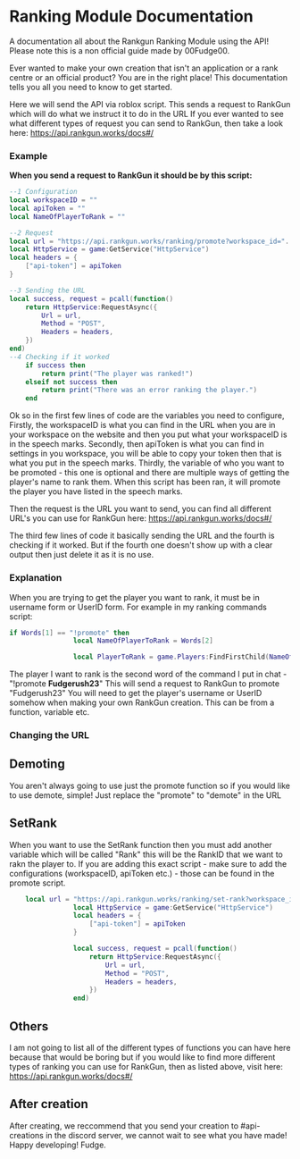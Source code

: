 




# Ranking Module Documentation

<Callout type="info" emoji="🎈">
  A documentation all about the Rankgun Ranking Module using the API! Please note this is a non official guide made by 00Fudge00.
</Callout>

Ever wanted to make your own creation that isn't an application or a rank centre or an official product?
You are in the right place! This documentation tells you all you need to know to get started.

Here we will send the API via roblox script. This sends a request to RankGun which will do what we instruct it to do in the URL
If you ever wanted to see what different types of request you can send to RankGun, then take a look here: https://api.rankgun.works/docs#/

### Example

**When you send a request to RankGun it should be by this script:**

```lua
--1 Configuration
local workspaceID = ""
local apiToken = ""
local NameOfPlayerToRank = ""

--2 Request
local url = "https://api.rankgun.works/ranking/promote?workspace_id="..workspaceID.."&username="..tostring(NameOfPlayerToRank)
local HttpService = game:GetService("HttpService")
local headers = {
	["api-token"] = apiToken
}

--3 Sending the URL
local success, request = pcall(function()
	return HttpService:RequestAsync({
		Url = url,
		Method = "POST",
		Headers = headers,
	})
end)
--4 Checking if it worked
	if success then
		return print("The player was ranked!")
	elseif not success then
		return print("There was an error ranking the player.")
	end
```

Ok so in the first few lines of code are the variables you need to configure,
Firstly, the workspaceID is what you can find in the URL when you are in your workspace on the website and then you put what your workspaceID is in the speech marks.
Secondly, then apiToken is what you can find in settings in you workspace, you will be able to copy your token then that is what you put in the speech marks.
Thirdly, the variable of who you want to be promoted - this one is optional and there are multiple ways of getting the player's name to rank them.
When this script has been ran, it will promote the player you have listed in the speech marks.

Then the request is the URL you want to send, you can find all different URL's you can use for RankGun here: https://api.rankgun.works/docs#/

The third few lines of code it basically sending the URL and the fourth is checking if it worked. But if the fourth one doesn't show up with a clear output then just delete it as it is no use.

### Explanation

When you are trying to get the player you want to rank, it must be in username form or UserID form.
For example in my ranking commands script:

```lua
if Words[1] == "!promote" then
				local NameOfPlayerToRank = Words[2]

				local PlayerToRank = game.Players:FindFirstChild(NameOfPlayerToRank)

```

The player I want to rank is the second word of the command I put in chat - "!promote **Fudgerush23**"
This will send a request to RankGun to promote "Fudgerush23"
You will need to get the player's username or UserID somehow when making your own RankGun creation.
This can be from a function, variable etc.

### Changing the URL

## Demoting

You aren't always going to use just the promote function so if you would like to use demote, simple! Just replace the "promote" to "demote" in the URL

## SetRank

When you want to use the SetRank function then you must add another variable which will be called "Rank" this will be the RankID that we want to rakn the player to.
If you are adding this exact script - make sure to add the configurations (workspaceID, apiToken etc.) - those can be found in the promote script.

```lua
	local url = "https://api.rankgun.works/ranking/set-rank?workspace_id="..workspaceID.."&rank="..tostring(Rank)..	"&username="..tostring(NameOfPlayerToRank)
				local HttpService = game:GetService("HttpService")
				local headers = {
					["api-token"] = apiToken
				}

				local success, request = pcall(function()
					return HttpService:RequestAsync({
						Url = url,
						Method = "POST",
						Headers = headers,
					})
				end)
```

## Others

I am not going to list all of the different types of functions you can have here because that would be boring but if you would like to find more different types of ranking you can use for RankGun,
then as listed above, visit here: https://api.rankgun.works/docs#/

## After creation

After creating, we reccommend that you send your creation to #api-creations in the discord server,
we cannot wait to see what you have made!
Happy developing!
Fudge.
